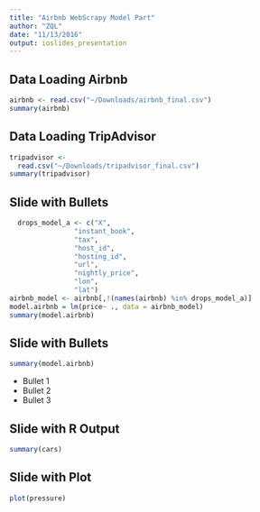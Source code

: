 ```yaml
---
title: "Airbnb WebScrapy Model Part"
author: "ZQL"
date: "11/13/2016"
output: ioslides_presentation
---
```



## Data Loading Airbnb
```r
airbnb <- read.csv("~/Downloads/airbnb_final.csv")    
summary(airbnb)


```

## Data Loading TripAdvisor
```r
tripadvisor <-
  read.csv("~/Downloads/tripadvisor_final.csv") 
summary(tripadvisor)

```


## Slide with Bullets

```r
  drops_model_a <- c("X",
                "instant_book",
                "tax",
                "host_id",
                "hosting_id",
                "url",
                "nightly_price",
                "lon",
                "lat")
airbnb_model <- airbnb[,!(names(airbnb) %in% drops_model_a)]
model.airbnb = lm(price~ ., data = airbnb_model)
summary(model.airbnb)

```

## Slide with Bullets
```r
summary(model.airbnb)
```

- Bullet 1
- Bullet 2
- Bullet 3

## Slide with R Output

```r
summary(cars)
```

## Slide with Plot

```r
plot(pressure)
```

